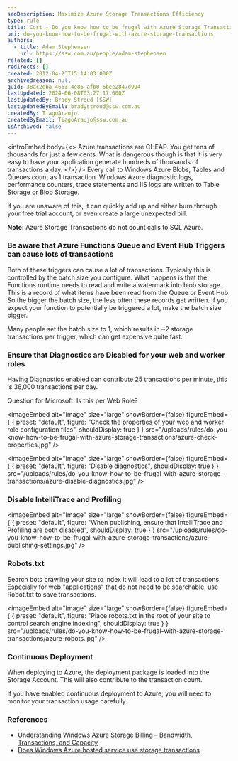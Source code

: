 ```yaml
---
seoDescription: Maximize Azure Storage Transactions Efficiency
type: rule
title: Cost - Do you know how to be frugal with Azure Storage Transactions?
uri: do-you-know-how-to-be-frugal-with-azure-storage-transactions
authors:
  - title: Adam Stephensen
    url: https://ssw.com.au/people/adam-stephensen
related: []
redirects: []
created: 2012-04-23T15:14:03.000Z
archivedreason: null
guid: 38ac2eba-4663-4e86-afb0-6bee2847d994
lastUpdated: 2024-06-08T03:27:17.000Z
lastUpdatedBy: Brady Stroud [SSW]
lastUpdatedByEmail: bradystroud@ssw.com.au
createdBy: TiagoAraujo
createdByEmail: TiagoAraujo@ssw.com.au
isArchived: false
---
```


<introEmbed
  body={<>
Azure transactions are CHEAP. You get tens of thousands for just a few cents. What is dangerous though is that it is very easy to have your application generate hundreds of thousands of transactions a day.
  </>}
/>
Every call to Windows Azure Blobs, Tables and Queues count as 1 transaction. Windows Azure diagnostic logs, performance counters, trace statements and IIS logs are written to Table Storage or Blob Storage.

If you are unaware of this, it can quickly add up and either burn through your free trial account, or even create a large unexpected bill.

**Note:** Azure Storage Transactions do not count calls to SQL Azure.

### Be aware that Azure Functions Queue and Event Hub Triggers can cause lots of transactions

Both of these triggers can cause a lot of transactions. Typically this is controlled by the batch size you configure. What happens is that the Functions runtime needs to read and write a watermark into blob storage. This is a record of what items have been read from the Queue or Event Hub. So the bigger the batch size, the less often these records get written. If you expect your function to potentially be triggered a lot, make the batch size bigger.

Many people set the batch size to 1, which results in ~2 storage transactions per trigger, which can get expensive quite fast.

### Ensure that Diagnostics are Disabled for your web and worker roles

Having Diagnostics enabled can contribute 25 transactions per minute, this is 36,000 transactions per day.

Question for Microsoft: Is this per Web Role?


<imageEmbed
  alt="Image"
  size="large"
  showBorder={false}
  figureEmbed={ {
    preset: "default",
    figure: "Check the properties of your web and worker role configuration files",
    shouldDisplay: true
  } }
  src="/uploads/rules/do-you-know-how-to-be-frugal-with-azure-storage-transactions/azure-check-properties.jpg"
/>


<imageEmbed
  alt="Image"
  size="large"
  showBorder={false}
  figureEmbed={ {
    preset: "default",
    figure: "Disable diagnostics",
    shouldDisplay: true
  } }
  src="/uploads/rules/do-you-know-how-to-be-frugal-with-azure-storage-transactions/azure-disable-diagnostics.jpg"
/>

### Disable IntelliTrace and Profiling


<imageEmbed
  alt="Image"
  size="large"
  showBorder={false}
  figureEmbed={ {
    preset: "default",
    figure: "When publishing, ensure that IntelliTrace and Profiling are both disabled",
    shouldDisplay: true
  } }
  src="/uploads/rules/do-you-know-how-to-be-frugal-with-azure-storage-transactions/azure-publishing-settings.jpg"
/>

### Robots.txt

Search bots crawling your site to index it will lead to a lot of transactions. Especially for web "applications" that do not need to be searchable, use Robot.txt to save transactions.

<imageEmbed
  alt="Image"
  size="large"
  showBorder={false}
  figureEmbed={ {
    preset: "default",
    figure: "Place robots.txt in the root of your site to control search engine indexing",
    shouldDisplay: true
  } }
  src="/uploads/rules/do-you-know-how-to-be-frugal-with-azure-storage-transactions/azure-robots.jpg"
/>

### Continuous Deployment

When deploying to Azure, the deployment package is loaded into the Storage Account. This will also contribute to the transaction count.

If you have enabled continuous deployment to Azure, you will need to monitor your transaction usage carefully.

### References

- [Understanding Windows Azure Storage Billing – Bandwidth, Transactions, and Capacity](https://technet2.github.io/Wiki/blogs/windowsazurestorage/understanding-windows-azure-storage-billing-bandwidth-transactions-and-capacity.html)
- [Does Windows Azure hosted service use storage transactions](https://serverfault.com/questions/363803/does-windows-azure-hosted-service-use-storage-transactions)
